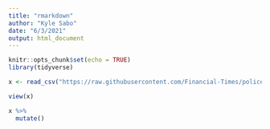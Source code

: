 ```yaml
---
title: "rmarkdown"
author: "Kyle Sabo"
date: "6/3/2021"
output: html_document
---
```


```r
knitr::opts_chunk$set(echo = TRUE)
library(tidyverse)
```

```r
x <- read_csv("https://raw.githubusercontent.com/Financial-Times/police-misconduct-complaints-analysis/main/output/philly_clean.csv")
```

```r
view(x)

x %>%
  mutate()
```

